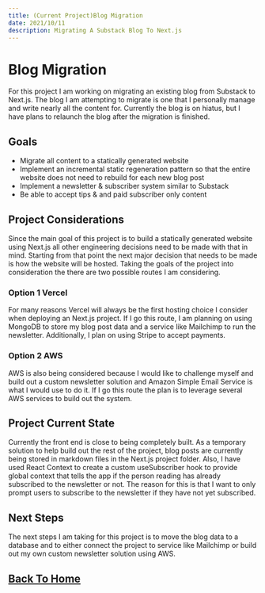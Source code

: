 ```yaml
---
title: (Current Project)Blog Migration
date: 2021/10/11
description: Migrating A Substack Blog To Next.js   
---
```


# Blog Migration

For this project I am working on migrating an existing blog from Substack to Next.js. The blog I am attempting to migrate is one that I personally manage and write nearly all the content for. Currently the blog is on hiatus, but I have plans to relaunch the blog after the migration is finished.   

## Goals
- Migrate all content to a statically generated website
- Implement an incremental static regeneration pattern so that the entire website does not need to rebuild for each new blog post
- Implement a newsletter & subscriber system similar to Substack     
- Be able to accept tips & and paid subscriber only content

## Project Considerations
Since the main goal of this project is to build a statically generated website using Next.js all other engineering decisions need to be made with that in mind. Starting from that point the next major decision that needs to be made is how the website will be hosted. Taking the goals of the project into consideration the there are two possible routes I am considering.   

### Option 1 Vercel
For many reasons Vercel will always be the first hosting choice I consider when deploying an Next.js project. If I go this route, I am planning on using MongoDB to store my blog post data and a service like Mailchimp to run the newsletter. Additionally, I plan on using Stripe to accept payments.    

### Option 2 AWS
AWS is also being considered because I would like to challenge myself and build out a custom newsletter solution and Amazon Simple Email Service is what I would use to do it. If I go this route the plan is to leverage several AWS services to build out the system.

## Project Current State  
Currently the front end is close to being completely built. As a temporary solution to help build out the rest of the project, blog posts are currently being stored in markdown files in the Next.js project folder. Also, I have used React Context to create a custom useSubscriber hook to provide global context that tells the app if the person reading has already subscribed to the newsletter or not. The reason for this is that I want to only prompt users to subscribe to the newsletter if they have not yet subscribed.

## Next Steps
The next steps I am taking for this project is to move the blog data to a database and to either connect the project to service like Mailchimp or build out my own custom newsletter solution using AWS.

## [Back To Home](/)
